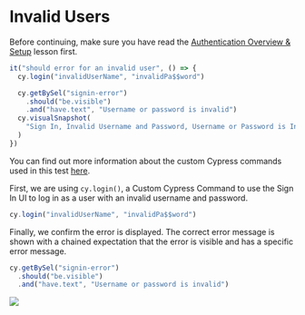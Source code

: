 # Invalid Users

Before continuing, make sure you have read the [Authentication Overview & Setup](/real-world-examples/authentication-overview-and-setup) lesson first.

```js
it("should error for an invalid user", () => {
  cy.login("invalidUserName", "invalidPa$$word")

  cy.getBySel("signin-error")
    .should("be.visible")
    .and("have.text", "Username or password is invalid")
  cy.visualSnapshot(
    "Sign In, Invalid Username and Password, Username or Password is Invalid"
  )
})
```

You can find out more information about the custom Cypress commands used in this test [here](/real-world-examples/custom-cypress-commands).

First, we are using `cy.login()`, a Custom Cypress Command to use the Sign In UI to log in as a user with an invalid username and password.

```js
cy.login("invalidUserName", "invalidPa$$word")
```

Finally, we confirm the error is displayed. The correct error message is shown with a chained expectation that the error is visible and has a specific error message.

```js
cy.getBySel("signin-error")
  .should("be.visible")
  .and("have.text", "Username or password is invalid")
```

![](/images/real-world-examples/authentication/invalid-users/Screen_Shot_2021-06-28_at_1.50.00_PM.png)

